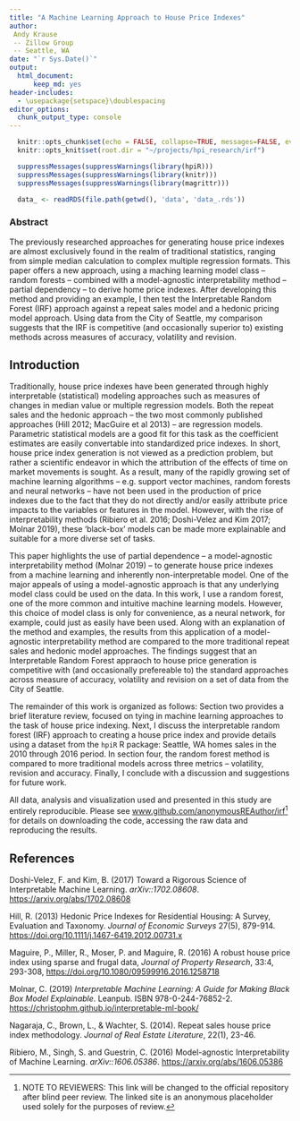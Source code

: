 ```yaml
---
title: "A Machine Learning Approach to House Price Indexes"
author: 
 Andy Krause
 -- Zillow Group
 -- Seattle, WA
date: "`r Sys.Date()`"
output: 
  html_document:
      keep_md: yes
header-includes:
  - \usepackage{setspace}\doublespacing
editor_options: 
  chunk_output_type: console
---
```


```r
  knitr::opts_chunk$set(echo = FALSE, collapse=TRUE, messages=FALSE, eval=TRUE, warning = FALSE, comment = FALSE, message = FALSE)
  knitr::opts_knit$set(root.dir = "~/projects/hpi_research/irf")
```

```r
  suppressMessages(suppressWarnings(library(hpiR)))
  suppressMessages(suppressWarnings(library(knitr)))
  suppressMessages(suppressWarnings(library(magrittr)))
```

```r
  data_ <- readRDS(file.path(getwd(), 'data', 'data_.rds')) 
```

### Abstract

The previously researched approaches for generating house price indexes are almost exclusively found in the realm of traditional statistics, ranging from simple median calculation to complex multiple regression formats. This paper offers a new approach, using a maching learning model class -- random forests -- combined with a model-agnostic interpretability method -- partial dependency -- to derive home price indexes. After developing this method and providing an example, I then test the Interpretable Random Forest (IRF) approach against a repeat sales model and a hedonic pricing model approach.  Using data from the City of Seattle, my comparison suggests that the IRF is competitive (and occasionally superior to) existing methods across measures of accuracy, volatility and revision.

## Introduction

Traditionally, house price indexes have been generated through highly interpretable (statistical) modeling approaches such as measures of changes in median value or multiple regression models.  Both the repeat sales and the hedonic approach -- the two most commonly published approaches (Hill 2012; MacGuire et al 2013) -- are regression models. Parametric statistical models are a good fit for this task as the coefficient estimates are easily convertable into standardized price indexes. In short, house price index generation is not viewed as a prediction problem, but rather a scientific endeavor in which the attribution of the effects of time on market movements is sought. As a result, many of the rapidly growing set of machine learning algorithms -- e.g. support vector machines, random forests and neural networks -- have not been used in the production of price indexes due to the fact that they do not directly and/or easily attribute price impacts to the variables or features in the model. However, with the rise of interpretability methods (Ribiero et al. 2016; Doshi-Velez and Kim 2017; Molnar 2019), these 'black-box' models can be made more explainable and suitable for a more diverse set of tasks. 

This paper highlights the use of partial dependence -- a model-agnostic interpretability method (Molnar 2019) -- to generate house price indexes from a machine learning and inherently non-interpretable model. One of the major appeals of using a model-agnostic approach is that any underlying model class could be used on the data. In this work, I use a random forest, one of the more common and intuitive machine learning models. However, this choice of model class is only for convenience, as a neural network, for example, could just as easily have been used. Along with an explanation of the method and examples, the results from this application of a model-agnostic interpretability method are compared to the more traditional repeat sales and hedonic model approaches. The findings suggest that an Interpretable Random Forest appraoch to house price generation is competitive with (and occasionally prefereable to) the standard approaches across measure of accuracy, volatility and revision on a set of data from the City of Seattle. 

The remainder of this work is organized as follows:  Section two provides a brief literature review, focused on tying in machine learning approaches to the task of house price indexing. Next, I discuss the interpretable random forest (IRF) approach to creating a house price index and provide details using a dataset from the `hpiR` R package: Seattle, WA homes sales in the 2010 through 2016 period. In section four, the random forest method is compared to more traditional models across three metrics -- volatility, revision and accuracy. Finally, I conclude with a discussion and suggestions for future work. 

All data, analysis and visualization used and presented in this study are entirely reproducible.  Please see [www.github.com/anonymousREAuthor/irf](www.github.com/anonymousREAuthor/irf)^[NOTE TO REVIEWERS: This link will be changed to the official repository after blind peer review.  The linked site is an anonymous placeholder used solely for the purposes of review.] for details on downloading the code, accessing the raw data and reproducing the results.  

## References

Doshi-Velez, F. and Kim, B. (2017) Toward a Rigorous Science of Interpretable Machine Learning. *arXiv::1702.08608*. [https://arxiv.org/abs/1702.08608](https://arxiv.org/abs/1702.08608)

Hill, R. (2013) Hedonic Price Indexes for Residential Housing: A Survey, Evaluation and Taxonomy. *Journal of Economic Surveys* 27(5), 879-914. [https://doi.org/10.1111/j.1467-6419.2012.00731.x](https://doi.org/10.1111/j.1467-6419.2012.00731.x)

Maguire, P., Miller, R., Moser, P. and Maguire, R. (2016) A robust house price index using sparse and frugal data, *Journal of Property Research*, 33:4, 293-308, [https://doi.org/10.1080/09599916.2016.1258718](https://doi.org/10.1080/09599916.2016.1258718)

Molnar, C. (2019) *Interpretable Machine Learning: A Guide for Making Black Box Model Explainable*. Leanpub. ISBN 978-0-244-76852-2. [https://christophm.github.io/interpretable-ml-book/](https://christophm.github.io/interpretable-ml-book/)

Nagaraja, C., Brown, L., & Wachter, S. (2014). Repeat sales house price index methodology. *Journal of Real Estate Literature*, 22(1), 23-46.

Ribiero, M., Singh, S. and Guestrin, C. (2016) Model-agnostic Interpretability of Machine Learning. *arXiv::1606.05386*. [https://arxiv.org/abs/1606.05386](https://arxiv.org/abs/1606.05386)

